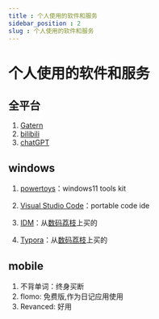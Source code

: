 ```yaml
---
title : 个人使用的软件和服务
sidebar_position : 2
slug : 个人使用的软件和服务
---
```

# 个人使用的软件和服务

## 全平台
 
1. [Gatern](https://gatern.com/)
2. [bilibili](http://www.bilibili.com)
3. [chatGPT](https://chat.openai.com/)

## windows
 
1. [powertoys](https://docs.microsoft.com/en-us/windows/powertoys/)：windows11 tools kit
 
2. [Visual Studio Code](https://code.visualstudio.com)：portable code ide
 
3. [IDM](https://store.lizhi.io/ucenter/sku_code/id/675672)：从[数码荔枝](https://store.lizhi.io/)上买的
 
4. [Typora](https://store.lizhi.io/site/products/id/520)：从[数码荔枝](https://store.lizhi.io/)上买的

 
## mobile
 
1. 不背单词：终身买断
2. flomo: 免费版,作为日记应用使用
3. Revanced: 好用